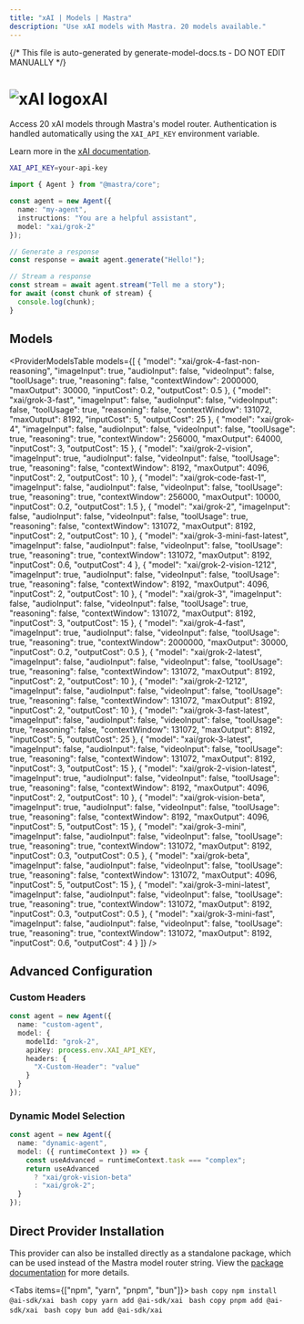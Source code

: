 ```yaml
---
title: "xAI | Models | Mastra"
description: "Use xAI models with Mastra. 20 models available."
---
```


{/* This file is auto-generated by generate-model-docs.ts - DO NOT EDIT MANUALLY */}


# <img src="https://models.dev/logos/xai.svg" alt="xAI logo" className="inline w-8 h-8 mr-2 align-middle dark:invert dark:brightness-0 dark:contrast-200" />xAI

Access 20 xAI models through Mastra's model router. Authentication is handled automatically using the `XAI_API_KEY` environment variable.

Learn more in the [xAI documentation](https://docs.x.ai/docs/models).

```bash
XAI_API_KEY=your-api-key
```

```typescript
import { Agent } from "@mastra/core";

const agent = new Agent({
  name: "my-agent",
  instructions: "You are a helpful assistant",
  model: "xai/grok-2"
});

// Generate a response
const response = await agent.generate("Hello!");

// Stream a response
const stream = await agent.stream("Tell me a story");
for await (const chunk of stream) {
  console.log(chunk);
}
```

## Models

<ProviderModelsTable 
  models={[
  {
    "model": "xai/grok-4-fast-non-reasoning",
    "imageInput": true,
    "audioInput": false,
    "videoInput": false,
    "toolUsage": true,
    "reasoning": false,
    "contextWindow": 2000000,
    "maxOutput": 30000,
    "inputCost": 0.2,
    "outputCost": 0.5
  },
  {
    "model": "xai/grok-3-fast",
    "imageInput": false,
    "audioInput": false,
    "videoInput": false,
    "toolUsage": true,
    "reasoning": false,
    "contextWindow": 131072,
    "maxOutput": 8192,
    "inputCost": 5,
    "outputCost": 25
  },
  {
    "model": "xai/grok-4",
    "imageInput": false,
    "audioInput": false,
    "videoInput": false,
    "toolUsage": true,
    "reasoning": true,
    "contextWindow": 256000,
    "maxOutput": 64000,
    "inputCost": 3,
    "outputCost": 15
  },
  {
    "model": "xai/grok-2-vision",
    "imageInput": true,
    "audioInput": false,
    "videoInput": false,
    "toolUsage": true,
    "reasoning": false,
    "contextWindow": 8192,
    "maxOutput": 4096,
    "inputCost": 2,
    "outputCost": 10
  },
  {
    "model": "xai/grok-code-fast-1",
    "imageInput": false,
    "audioInput": false,
    "videoInput": false,
    "toolUsage": true,
    "reasoning": true,
    "contextWindow": 256000,
    "maxOutput": 10000,
    "inputCost": 0.2,
    "outputCost": 1.5
  },
  {
    "model": "xai/grok-2",
    "imageInput": false,
    "audioInput": false,
    "videoInput": false,
    "toolUsage": true,
    "reasoning": false,
    "contextWindow": 131072,
    "maxOutput": 8192,
    "inputCost": 2,
    "outputCost": 10
  },
  {
    "model": "xai/grok-3-mini-fast-latest",
    "imageInput": false,
    "audioInput": false,
    "videoInput": false,
    "toolUsage": true,
    "reasoning": true,
    "contextWindow": 131072,
    "maxOutput": 8192,
    "inputCost": 0.6,
    "outputCost": 4
  },
  {
    "model": "xai/grok-2-vision-1212",
    "imageInput": true,
    "audioInput": false,
    "videoInput": false,
    "toolUsage": true,
    "reasoning": false,
    "contextWindow": 8192,
    "maxOutput": 4096,
    "inputCost": 2,
    "outputCost": 10
  },
  {
    "model": "xai/grok-3",
    "imageInput": false,
    "audioInput": false,
    "videoInput": false,
    "toolUsage": true,
    "reasoning": false,
    "contextWindow": 131072,
    "maxOutput": 8192,
    "inputCost": 3,
    "outputCost": 15
  },
  {
    "model": "xai/grok-4-fast",
    "imageInput": true,
    "audioInput": false,
    "videoInput": false,
    "toolUsage": true,
    "reasoning": true,
    "contextWindow": 2000000,
    "maxOutput": 30000,
    "inputCost": 0.2,
    "outputCost": 0.5
  },
  {
    "model": "xai/grok-2-latest",
    "imageInput": false,
    "audioInput": false,
    "videoInput": false,
    "toolUsage": true,
    "reasoning": false,
    "contextWindow": 131072,
    "maxOutput": 8192,
    "inputCost": 2,
    "outputCost": 10
  },
  {
    "model": "xai/grok-2-1212",
    "imageInput": false,
    "audioInput": false,
    "videoInput": false,
    "toolUsage": true,
    "reasoning": false,
    "contextWindow": 131072,
    "maxOutput": 8192,
    "inputCost": 2,
    "outputCost": 10
  },
  {
    "model": "xai/grok-3-fast-latest",
    "imageInput": false,
    "audioInput": false,
    "videoInput": false,
    "toolUsage": true,
    "reasoning": false,
    "contextWindow": 131072,
    "maxOutput": 8192,
    "inputCost": 5,
    "outputCost": 25
  },
  {
    "model": "xai/grok-3-latest",
    "imageInput": false,
    "audioInput": false,
    "videoInput": false,
    "toolUsage": true,
    "reasoning": false,
    "contextWindow": 131072,
    "maxOutput": 8192,
    "inputCost": 3,
    "outputCost": 15
  },
  {
    "model": "xai/grok-2-vision-latest",
    "imageInput": true,
    "audioInput": false,
    "videoInput": false,
    "toolUsage": true,
    "reasoning": false,
    "contextWindow": 8192,
    "maxOutput": 4096,
    "inputCost": 2,
    "outputCost": 10
  },
  {
    "model": "xai/grok-vision-beta",
    "imageInput": true,
    "audioInput": false,
    "videoInput": false,
    "toolUsage": true,
    "reasoning": false,
    "contextWindow": 8192,
    "maxOutput": 4096,
    "inputCost": 5,
    "outputCost": 15
  },
  {
    "model": "xai/grok-3-mini",
    "imageInput": false,
    "audioInput": false,
    "videoInput": false,
    "toolUsage": true,
    "reasoning": true,
    "contextWindow": 131072,
    "maxOutput": 8192,
    "inputCost": 0.3,
    "outputCost": 0.5
  },
  {
    "model": "xai/grok-beta",
    "imageInput": false,
    "audioInput": false,
    "videoInput": false,
    "toolUsage": true,
    "reasoning": false,
    "contextWindow": 131072,
    "maxOutput": 4096,
    "inputCost": 5,
    "outputCost": 15
  },
  {
    "model": "xai/grok-3-mini-latest",
    "imageInput": false,
    "audioInput": false,
    "videoInput": false,
    "toolUsage": true,
    "reasoning": true,
    "contextWindow": 131072,
    "maxOutput": 8192,
    "inputCost": 0.3,
    "outputCost": 0.5
  },
  {
    "model": "xai/grok-3-mini-fast",
    "imageInput": false,
    "audioInput": false,
    "videoInput": false,
    "toolUsage": true,
    "reasoning": true,
    "contextWindow": 131072,
    "maxOutput": 8192,
    "inputCost": 0.6,
    "outputCost": 4
  }
]}
/>

## Advanced Configuration

### Custom Headers

```typescript
const agent = new Agent({
  name: "custom-agent",
  model: {
    modelId: "grok-2",
    apiKey: process.env.XAI_API_KEY,
    headers: {
      "X-Custom-Header": "value"
    }
  }
});
```

### Dynamic Model Selection

```typescript
const agent = new Agent({
  name: "dynamic-agent",
  model: ({ runtimeContext }) => {
    const useAdvanced = runtimeContext.task === "complex";
    return useAdvanced 
      ? "xai/grok-vision-beta"
      : "xai/grok-2";
  }
});
```

## Direct Provider Installation

This provider can also be installed directly as a standalone package, which can be used instead of the Mastra model router string. View the [package documentation](https://www.npmjs.com/package/@ai-sdk/xai) for more details.

<Tabs items={["npm", "yarn", "pnpm", "bun"]}>
  <Tab>
    ```bash copy
    npm install @ai-sdk/xai
    ```
  </Tab>
  <Tab>
    ```bash copy
    yarn add @ai-sdk/xai
    ```
  </Tab>
  <Tab>
    ```bash copy
    pnpm add @ai-sdk/xai
    ```
  </Tab>
  <Tab>
    ```bash copy
    bun add @ai-sdk/xai
    ```
  </Tab>
</Tabs>
